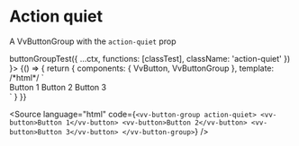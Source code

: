 

<Meta
	title="Components/ButtonGroup/Props/action-quiet"
	component={VvButtonGroup}
/>

# Action quiet

A VvButtonGroup with the `action-quiet` prop

<Canvas>
	<Story
		name="action-quiet"
		play={(ctx) =>
			buttonGroupTest({
				...ctx,
				functions: [classTest],
				className: 'action-quiet'
			})
		}>
		{() => {
			return {
				components: { VvButton, VvButtonGroup },
				template:
					/*html*/
					`
					<div class="flex flex-col">
						<vv-button-group action-quiet>
                            <vv-button>Button 1</vv-button>
                            <vv-button>Button 2</vv-button>
                            <vv-button>Button 3</vv-button>
                        </vv-button-group>
					</div>
                    `
			}
		}}
	</Story>
</Canvas>

<Source
	language="html"
	code={`<vv-button-group action-quiet>
	<vv-button>Button 1</vv-button>
	<vv-button>Button 2</vv-button>
	<vv-button>Button 3</vv-button>
</vv-button-group>`}
/>
